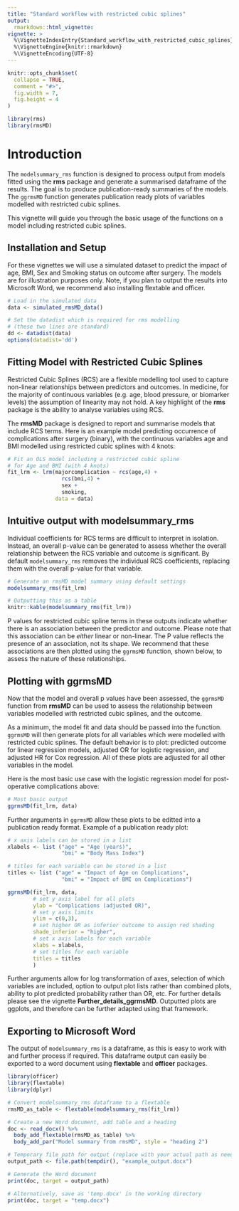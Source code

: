 ```yaml
---
title: "Standard workflow with restricted cubic splines"
output:
  rmarkdown::html_vignette:
vignette: >
  %\VignetteIndexEntry{Standard_workflow_with_restricted_cubic_splines}
  %\VignetteEngine{knitr::rmarkdown}
  %\VignetteEncoding{UTF-8}
---
```


```r
knitr::opts_chunk$set(
  collapse = TRUE,
  comment = "#>",
  fig.width = 7,
  fig.height = 4
)
```

```r
library(rms)
library(rmsMD)
```

# Introduction

The `modelsummary_rms` function is designed to process output from models fitted using the **rms** package and generate a summarised dataframe of the results. The goal is to produce publication-ready summaries of the models. The `ggrmsMD` function generates publication ready plots of variables modelled with restricted cubic splines.

This vignette will guide you through the basic usage of the functions on a model including restricted cubic splines.

## Installation and Setup

For these vignettes we will use a simulated dataset to predict the impact of age, BMI, Sex and Smoking status on outcome after surgery. The models are for illustration purposes only. Note, if you plan to output the results into Microsoft Word, we recommend also installing flextable and officer.

```r
# Load in the simulated data
data <- simulated_rmsMD_data()

# Set the datadist which is required for rms modelling 
# (these two lines are standard)
dd <- datadist(data)    
options(datadist='dd') 
```

## Fitting Model with Restricted Cubic Splines

Restricted Cubic Splines (RCS) are a flexible modelling tool used to capture non-linear relationships between predictors and outcomes. In medicine, for the majority of continuous variables (e.g. age, blood pressure, or biomarker levels) the assumption of linearity may not hold. A key highlight of the **rms** package is the ability to analyse variables using RCS.

The **rmsMD** package is designed to report and summarise models that include RCS terms. Here is an example model predicting occurrence of complications after surgery (binary), with the continuous variables age and BMI modelled using restricted cubic splines with 4 knots:

```r
# Fit an OLS model including a restricted cubic spline 
# for Age and BMI (with 4 knots)
fit_lrm <- lrm(majorcomplication ~ rcs(age,4) + 
                 rcs(bmi,4) + 
                 sex + 
                 smoking, 
               data = data)
```

## Intuitive output with modelsummary_rms

Individual coefficients for RCS terms are difficult to interpret in isolation. Instead, an overall p-value can be generated to assess whether the overall relationship between the RCS variable and outcome is significant. By default `modelsummary_rms` removes the individual RCS coefficients, replacing them with the overall p-value for that variable. 

```r
# Generate an rmsMD model summary using default settings
modelsummary_rms(fit_lrm)
```


```r
# Outputting this as a table
knitr::kable(modelsummary_rms(fit_lrm))
```

P values for restricted cubic spline terms in these outputs indicate whether there is an association between the predictor and outcome. Please note that this association can be *either* linear or non-linear. The P value reflects the presence of an association, not its shape. We recommend that these associations are then plotted using the `ggrmsMD` function, shown below, to assess the nature of these relationships.

## Plotting with ggrmsMD

Now that the model and overall p values have been assessed, the `ggrmsMD` function from **rmsMD** can be used to assess the relationship between variables modelled with restricted cubic splines, and the outcome.

As a minimum, the model fit and data should be passed into the function. `ggrmsMD` will then generate plots for all variables which were modelled with restricted cubic splines. The default behavior is to plot: predicted outcome for linear regression models, adjusted OR for logistic regression, and adjusted HR for Cox regression. All of these plots are adjusted for all other variables in the model.

Here is the most basic use case with the logistic regression model for post-operative complications above:

```r
# Most basic output
ggrmsMD(fit_lrm, data)
```

Further arguments in `ggrmsMD` allow these plots to be editted into a publication ready format. Example of a publication ready plot:

```r
# x axis labels can be stored in a list
xlabels <- list ("age" = "Age (years)",
                 "bmi" = "Body Mass Index")

# titles for each variable can be stored in a list
titles <- list ("age" = "Impact of Age on Complications",
                 "bmi" = "Impact of BMI on Complications")

ggrmsMD(fit_lrm, data,
        # set y axis label for all plots
        ylab = "Complications (adjusted OR)", 
        # set y axis limits
        ylim = c(0,3),
        # set higher OR as inferior outcome to assign red shading
        shade_inferior = "higher", 
        # set x axis labels for each variable
        xlabs = xlabels, 
        # set titles for each variable
        titles = titles 
        )
```

Further arguments allow for log transformation of axes, selection of which variables are included, option to output plot lists rather than combined plots, ability to plot predicted probability rather than OR, etc. For further details please see the vignette **Further_details_ggrmsMD**. Outputted plots are ggplots, and therefore can be further adapted using that framework. 

## Exporting to Microsoft Word

The output of `modelsummary_rms` is a dataframe, as this is easy to work with and further process if required. This dataframe output can easily be exported to a word document using **flextable** and **officer** packages.

```r
library(officer)
library(flextable)
library(dplyr)

# Convert modelsummary_rms dataframe to a flextable
rmsMD_as_table <- flextable(modelsummary_rms(fit_lrm))

# Create a new Word document, add table and a heading
doc <- read_docx() %>%
  body_add_flextable(rmsMD_as_table) %>%
  body_add_par("Model summary from rmsMD", style = "heading 2")

# Temporary file path for output (replace with your actual path as needed)
output_path <- file.path(tempdir(), "example_output.docx")

# Generate the Word document
print(doc, target = output_path)

# Alternatively, save as 'temp.docx' in the working directory
print(doc, target = "temp.docx")
```
